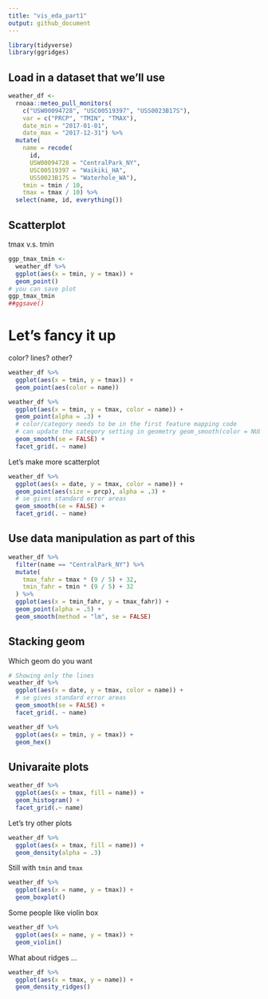 ```yaml
---
title: "vis_eda_part1"
output: github_document
---
```


```r
library(tidyverse)
library(ggridges)
```

## Load in a dataset that we'll use

```r
weather_df <- 
  rnoaa::meteo_pull_monitors(
    c("USW00094728", "USC00519397", "USS0023B17S"),
    var = c("PRCP", "TMIN", "TMAX"), 
    date_min = "2017-01-01",
    date_max = "2017-12-31") %>%
  mutate(
    name = recode(
      id, 
      USW00094728 = "CentralPark_NY", 
      USC00519397 = "Waikiki_HA",
      USS0023B17S = "Waterhole_WA"),
    tmin = tmin / 10,
    tmax = tmax / 10) %>%
  select(name, id, everything())
```

## Scatterplot

tmax v.s. tmin

```r
ggp_tmax_tmin <-
  weather_df %>%
  ggplot(aes(x = tmin, y = tmax)) +
  geom_point()
# you can save plot
ggp_tmax_tmin
##ggsave()
```

# Let's fancy it up

color? lines? other?

```r
weather_df %>%
  ggplot(aes(x = tmin, y = tmax)) +
  geom_point(aes(color = name))
```

```r
weather_df %>%
  ggplot(aes(x = tmin, y = tmax, color = name)) +
  geom_point(alpha = .3) +
  # color/category needs to be in the first feature mapping code
  # can update the category setting in geometry geom_smooth(color = NULL, se = FALSE)
  geom_smooth(se = FALSE) +
  facet_grid(. ~ name)
```
Let's make more scatterplot
```r
weather_df %>%
  ggplot(aes(x = date, y = tmax, color = name)) +
  geom_point(aes(size = prcp), alpha = .3) +
  # se gives standard error areas
  geom_smooth(se = FALSE) +
  facet_grid(. ~ name)

```
## Use data manipulation as part of this

```r
weather_df %>%
  filter(name == "CentralPark_NY") %>%
  mutate(
    tmax_fahr = tmax * (9 / 5) + 32,
    tmin_fahr = tmin * (9 / 5) + 32
  ) %>%
  ggplot(aes(x = tmin_fahr, y = tmax_fahr)) +
  geom_point(alpha = .5) + 
  geom_smooth(method = "lm", se = FALSE)
```
## Stacking geom

Which geom do you want

```r
# Showing only the lines
weather_df %>%
  ggplot(aes(x = date, y = tmax, color = name)) +
  # se gives standard error areas
  geom_smooth(se = FALSE) +
  facet_grid(. ~ name)
```
```r
weather_df %>%
  ggplot(aes(x = tmin, y = tmax)) +
  geom_hex()
```
## Univaraite plots

```r
weather_df %>%
  ggplot(aes(x = tmax, fill = name)) +
  geom_histogram() +
  facet_grid(.~ name)
```
Let's try other plots
```r
weather_df %>%
  ggplot(aes(x = tmax, fill = name)) +
  geom_density(alpha = .3)
```

Still with `tmin` and `tmax`
```r
weather_df %>%
  ggplot(aes(x = name, y = tmax)) +
  geom_boxplot()
```

Some people like violin box
```r
weather_df %>%
  ggplot(aes(x = name, y = tmax)) +
  geom_violin()
```
What about ridges ...

```r
weather_df %>%
  ggplot(aes(x = tmax, y = name)) +
  geom_density_ridges()
```






